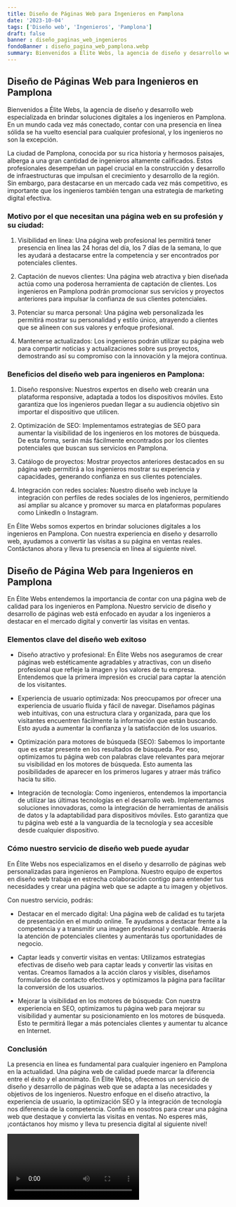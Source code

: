 ```yaml
---
title: Diseño de Páginas Web para Ingenieros en Pamplona
date: '2023-10-04'
tags: ['Diseño web', 'Ingenieros', 'Pamplona']
draft: false
banner : diseño_paginas_web_ingenieros
fondoBanner : diseño_pagina_web_pamplona.webp
summary: Bienvenidos a Élite Webs, la agencia de diseño y desarrollo web especializada en brindar soluciones digitales a los ingenieros en Pamplona. En un mundo cada vez más conectado, contar con una presencia en línea sólida se ha vuelto esencial para cualquier profesional, y los ingenieros no son la excepción.
---
```


## Diseño de Páginas Web para Ingenieros en Pamplona

Bienvenidos a Élite Webs, la agencia de diseño y desarrollo web especializada en brindar soluciones digitales a los ingenieros en Pamplona. En un mundo cada vez más conectado, contar con una presencia en línea sólida se ha vuelto esencial para cualquier profesional, y los ingenieros no son la excepción.

La ciudad de Pamplona, conocida por su rica historia y hermosos paisajes, alberga a una gran cantidad de ingenieros altamente calificados. Estos profesionales desempeñan un papel crucial en la construcción y desarrollo de infraestructuras que impulsan el crecimiento y desarrollo de la región. Sin embargo, para destacarse en un mercado cada vez más competitivo, es importante que los ingenieros también tengan una estrategia de marketing digital efectiva.

### Motivo por el que necesitan una página web en su profesión y su ciudad:

1. Visibilidad en línea: Una página web profesional les permitirá tener presencia en línea las 24 horas del día, los 7 días de la semana, lo que les ayudará a destacarse entre la competencia y ser encontrados por potenciales clientes.

2. Captación de nuevos clientes: Una página web atractiva y bien diseñada actúa como una poderosa herramienta de captación de clientes. Los ingenieros en Pamplona podrán promocionar sus servicios y proyectos anteriores para impulsar la confianza de sus clientes potenciales.

3. Potenciar su marca personal: Una página web personalizada les permitirá mostrar su personalidad y estilo único, atrayendo a clientes que se alineen con sus valores y enfoque profesional.

4. Mantenerse actualizados: Los ingenieros podrán utilizar su página web para compartir noticias y actualizaciones sobre sus proyectos, demostrando así su compromiso con la innovación y la mejora continua.

### Beneficios del diseño web para ingenieros en Pamplona:

1. Diseño responsive: Nuestros expertos en diseño web crearán una plataforma responsive, adaptada a todos los dispositivos móviles. Esto garantiza que los ingenieros puedan llegar a su audiencia objetivo sin importar el dispositivo que utilicen.

2. Optimización de SEO: Implementamos estrategias de SEO para aumentar la visibilidad de los ingenieros en los motores de búsqueda. De esta forma, serán más fácilmente encontrados por los clientes potenciales que buscan sus servicios en Pamplona.

3. Catálogo de proyectos: Mostrar proyectos anteriores destacados en su página web permitirá a los ingenieros mostrar su experiencia y capacidades, generando confianza en sus clientes potenciales.

4. Integración con redes sociales: Nuestro diseño web incluye la integración con perfiles de redes sociales de los ingenieros, permitiendo así ampliar su alcance y promover su marca en plataformas populares como LinkedIn o Instagram.

En Élite Webs somos expertos en brindar soluciones digitales a los ingenieros en Pamplona. Con nuestra experiencia en diseño y desarrollo web, ayudamos a convertir las visitas a su página en ventas reales. Contáctanos ahora y lleva tu presencia en línea al siguiente nivel.

<GifSeo />

<Cta />

## Diseño de Página Web para Ingenieros en Pamplona

En Élite Webs entendemos la importancia de contar con una página web de calidad para los ingenieros en Pamplona. Nuestro servicio de diseño y desarrollo de páginas web está enfocado en ayudar a los ingenieros a destacar en el mercado digital y convertir las visitas en ventas.

### Elementos clave del diseño web exitoso

- Diseño atractivo y profesional: En Élite Webs nos aseguramos de crear páginas web estéticamente agradables y atractivas, con un diseño profesional que refleje la imagen y los valores de tu empresa. Entendemos que la primera impresión es crucial para captar la atención de los visitantes.

- Experiencia de usuario optimizada: Nos preocupamos por ofrecer una experiencia de usuario fluida y fácil de navegar. Diseñamos páginas web intuitivas, con una estructura clara y organizada, para que los visitantes encuentren fácilmente la información que están buscando. Esto ayuda a aumentar la confianza y la satisfacción de los usuarios.

- Optimización para motores de búsqueda (SEO): Sabemos lo importante que es estar presente en los resultados de búsqueda. Por eso, optimizamos tu página web con palabras clave relevantes para mejorar su visibilidad en los motores de búsqueda. Esto aumenta las posibilidades de aparecer en los primeros lugares y atraer más tráfico hacia tu sitio.

- Integración de tecnología: Como ingenieros, entendemos la importancia de utilizar las últimas tecnologías en el desarrollo web. Implementamos soluciones innovadoras, como la integración de herramientas de análisis de datos y la adaptabilidad para dispositivos móviles. Esto garantiza que tu página web esté a la vanguardia de la tecnología y sea accesible desde cualquier dispositivo.

### Cómo nuestro servicio de diseño web puede ayudar

En Élite Webs nos especializamos en el diseño y desarrollo de páginas web personalizadas para ingenieros en Pamplona. Nuestro equipo de expertos en diseño web trabaja en estrecha colaboración contigo para entender tus necesidades y crear una página web que se adapte a tu imagen y objetivos.

Con nuestro servicio, podrás:

- Destacar en el mercado digital: Una página web de calidad es tu tarjeta de presentación en el mundo online. Te ayudamos a destacar frente a la competencia y a transmitir una imagen profesional y confiable. Atraerás la atención de potenciales clientes y aumentarás tus oportunidades de negocio.

- Captar leads y convertir visitas en ventas: Utilizamos estrategias efectivas de diseño web para captar leads y convertir las visitas en ventas. Creamos llamados a la acción claros y visibles, diseñamos formularios de contacto efectivos y optimizamos la página para facilitar la conversión de los usuarios.

- Mejorar la visibilidad en los motores de búsqueda: Con nuestra experiencia en SEO, optimizamos tu página web para mejorar su visibilidad y aumentar su posicionamiento en los motores de búsqueda. Esto te permitirá llegar a más potenciales clientes y aumentar tu alcance en Internet.

### Conclusión

La presencia en línea es fundamental para cualquier ingeniero en Pamplona en la actualidad. Una página web de calidad puede marcar la diferencia entre el éxito y el anonimato. En Élite Webs, ofrecemos un servicio de diseño y desarrollo de páginas web que se adapta a las necesidades y objetivos de los ingenieros. Nuestro enfoque en el diseño atractivo, la experiencia de usuario, la optimización SEO y la integración de tecnología nos diferencia de la competencia. Confía en nosotros para crear una página web que destaque y convierta las visitas en ventas. No esperes más, ¡contáctanos hoy mismo y lleva tu presencia digital al siguiente nivel!

<Video />

<CtaBot job='Ingenieros' city='Pamplona'/>

<Gmaps query='Pamplona+españa+maps' />
